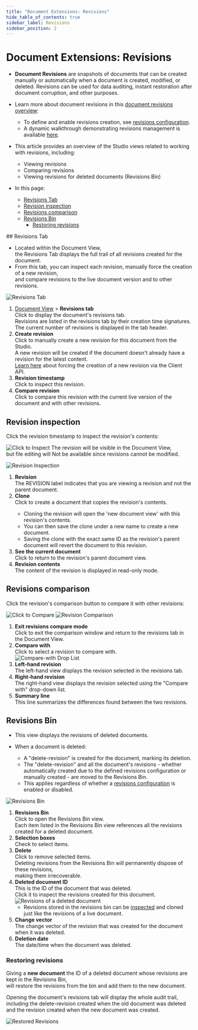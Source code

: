 ```yaml
---
title: "Document Extensions: Revisions"
hide_table_of_contents: true
sidebar_label: Revisions
sidebar_position: 2
---
```



# Document Extensions: Revisions
<Admonition type="note" title="">

* **Document Revisions** are snapshots of documents that can be created manually or automatically when a document is created, modified, or deleted.
  Revisions can be used for data auditing, instant restoration after document corruption, and other purposes.

* Learn more about document revisions in this [document revisions overview](../../../document-extensions/revisions/overview.mdx):  
  * To define and enable revisions creation, see [revisions configuration](../../../document-extensions/revisions/overview.mdx#revisions-configuration).  
  * A dynamic walkthrough demonstrating revisions management is available [here](../../../document-extensions/revisions/overview.mdx#how-it-works).  

* This article provides an overview of the Studio views related to working with revisions, including:  
  * Viewing revisions
  * Comparing revisions
  * Viewing revisions for deleted documents (Revisions Bin)
* In this page:
  * [Revisions Tab](../../../studio/database/document-extensions/revisions.mdx#revisions-tab)  
  * [Revision inspection](../../../studio/database/document-extensions/revisions.mdx#revision-inspection)  
  * [Revisions comparison](../../../studio/database/document-extensions/revisions.mdx#revisions-comparison)  
  * [Revisions Bin](../../../studio/database/document-extensions/revisions.mdx#revisions-bin)  
     * [Restoring revisions](../../../studio/database/document-extensions/revisions.mdx#restoring-revisions)  

</Admonition>
## Revisions Tab

* Located within the Document View,  
  the Revisions Tab displays the full trail of all revisions created for the document.
* From this tab, you can inspect each revision, manually force the creation of a new revision,  
  and compare revisions to the live document version and to other revisions.

![Revisions Tab](./assets/document-revisions.png)

1. [Document View](../../../studio/database/documents/document-view.mdx) &gt; **Revisions tab**  
   Click to display the document's revisions tab.  
   Revisions are listed in the revisions tab by their creation time signatures.  
   The current number of revisions is displayed in the tab header.  
2. **Create revision**  
   Click to manually create a new revision for this document from the Studio.  
   A new revision will be created if the document doesn't already have a revision for the latest content.  
   [Learn here](../../../document-extensions/revisions/overview.mdx#force-revision-creation-via-the-client-api) about forcing the creation of a new revision via the Client API.  
3. **Revision timestamp**  
   Click to inspect this revision.  
4. **Compare revision**  
   Click to compare this revision with the current live version of the document and with other revisions.  



## Revision inspection

Click the revision timestamp to inspect the revision's contents:

![Click to Inspect](./assets/click-revision.png)
The revision will be visible in the Document View,  
but file editing will Not be available since revisions cannot be modified.

![Revision Inspection](./assets/revision-inspection.png)

1. **Revision**  
   The REVISION label indicates that you are viewing a revision and not 
   the parent document.  
2. **Clone**  
   Click to create a document that copies the revision's contents.  
   <Admonition type="info" title="">
   * Cloning the revision will open the 'new document view' with this revision's contents.  
   * You can then save the clone under a new name to create a new document.  
   * Saving the clone with the exact same ID as the revision's parent document will revert the document to this revision.  
   </Admonition>
3. **See the current document**  
   Click to return to the revision's parent document view.  
4. **Revision contents**  
   The content of the revision is displayed in read-only mode.




## Revisions comparison

Click the revision's comparison button to compare it with other revisions:

![Click to Compare](./assets/click-to-compare.png)
![Revision Comparison](./assets/revision-comparison.png)

1. **Exit revisions compare mode**  
   Click to exit the comparison window and return to the revisions tab in the Document View.  
2. **Compare with**  
   Click to select a revision to compare with.  
   ![Compare-with Drop List](./assets/compare-with-drop-list.png)
3. **Left-hand revision**  
   The left-hand view displays the revision selected in the revisions tab.  
4. **Right-hand revision**  
  The right-hand view displays the revision selected using the "Compare with" drop-down list.  
5. **Summary line**  
  This line summarizes the differences found between the two revisions.  



## Revisions Bin

* This view displays the revisions of deleted documents.

* When a document is deleted:  
  * A "delete-revision" is created for the document, marking its deletion.
  * The "delete-revision" and all the document's revisions - whether automatically created due to the defined revisions configuration or manually created - are moved to the Revisions Bin.
  * This applies regardless of whether a [revisions configuration](../../../document-extensions/revisions/overview.mdx#revisions-configuration) is enabled or disabled.

![Revisions Bin](./assets/revisions-bin.png)

1. **Revisions Bin**  
   Click to open the Revisions Bin view.  
   Each item listed in the Revisions Bin view references all the revisions created for a deleted document.  
2. **Selection boxes**  
   Check to select items.  
3. **Delete**  
   Click to remove selected items.  
   Deleting revisions from the Revisions Bin will permanently dispose of these revisions,  
   making them irrecoverable.
4. **Deleted document ID**  
   This is the ID of the document that was deleted.  
   Click it to inspect the revisions created for this document.
   ![Revisions of a deleted document](./assets/orphaned-revisions.png)
     * Revisions stored in the revisions bin can be [inspected](../../../studio/database/document-extensions/revisions.mdx#revision-inspection)
       and cloned just like the revisions of a live document.  
5. **Change vector**  
   The change vector of the revision that was created for the document when it was deleted.  
6. **Deletion date**  
   The date/time when the document was deleted.  
### Restoring revisions

Giving a **new document** the ID of a deleted document whose revisions are kept in the Revisions Bin,  
will restore the revisions from the bin and add them to the new document.  

Opening the document's revisions tab will display the whole audit trail,
including the delete-revision created when the old document was deleted and the revision created when the new document was created.  

![Restored Revisions](./assets/restored-revisions.png)



